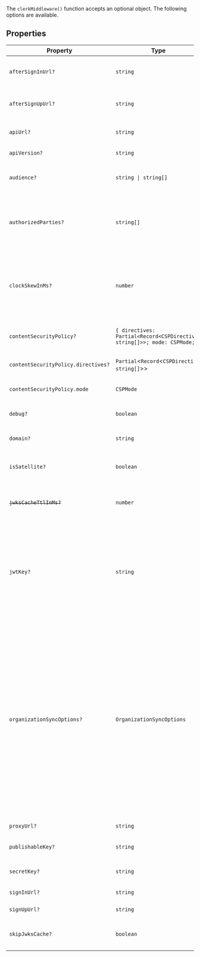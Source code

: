 The `clerkMiddleware()` function accepts an optional object. The following options are available.

## Properties

| Property                                                        | Type                                                                                       | Description                                                                                                                                                                                                                                                                                                                                                                                                                                                                                                                                                                                                                                                                                                                                                                                                                              |
| --------------------------------------------------------------- | ------------------------------------------------------------------------------------------ | ---------------------------------------------------------------------------------------------------------------------------------------------------------------------------------------------------------------------------------------------------------------------------------------------------------------------------------------------------------------------------------------------------------------------------------------------------------------------------------------------------------------------------------------------------------------------------------------------------------------------------------------------------------------------------------------------------------------------------------------------------------------------------------------------------------------------------------------- |
| <a id="aftersigninurl"></a> `afterSignInUrl?`                   | `string`                                                                                   | Full URL or path to navigate to after successful sign in. Defaults to `/`.                                                                                                                                                                                                                                                                                                                                                                                                                                                                                                                                                                                                                                                                                                                                                               |
| <a id="aftersignupurl"></a> `afterSignUpUrl?`                   | `string`                                                                                   | Full URL or path to navigate to after successful sign up. Defaults to `/`.                                                                                                                                                                                                                                                                                                                                                                                                                                                                                                                                                                                                                                                                                                                                                               |
| <a id="apiurl"></a> `apiUrl?`                                   | `string`                                                                                   | The [Clerk Backend API](/docs/reference/backend-api) endpoint. Defaults to `'https://api.clerk.com'`.                                                                                                                                                                                                                                                                                                                                                                                                                                                                                                                                                                                                                                                                                                                                    |
| <a id="apiversion"></a> `apiVersion?`                           | `string`                                                                                   | The version passed to the Clerk API. Defaults to `'v1'`.                                                                                                                                                                                                                                                                                                                                                                                                                                                                                                                                                                                                                                                                                                                                                                                 |
| <a id="audience"></a> `audience?`                               | <code>string \| string[]</code>                                                            | A string or list of [audiences](https://datatracker.ietf.org/doc/html/rfc7519#section-4.1.3). If passed, it is checked against the `aud` claim in the token.                                                                                                                                                                                                                                                                                                                                                                                                                                                                                                                                                                                                                                                                             |
| <a id="authorizedparties"></a> `authorizedParties?`             | <code>string[]</code>                                                                      | An allowlist of origins to verify against, to protect your application from the subdomain cookie leaking attack. **Example** `authorizedParties: ['http://localhost:3000', 'https://example.com']`                                                                                                                                                                                                                                                                                                                                                                                                                                                                                                                                                                                                                                       |
| <a id="clockskewinms"></a> `clockSkewInMs?`                     | `number`                                                                                   | Specifies the allowed time difference (in milliseconds) between the Clerk server (which generates the token) and the clock of the user's application server when validating a token. Defaults to 5000 ms (5 seconds).                                                                                                                                                                                                                                                                                                                                                                                                                                                                                                                                                                                                                    |
| <a id="contentsecuritypolicy"></a> `contentSecurityPolicy?`     | <code>\{ directives: Partial\<Record\<CSPDirective, string[]\>\>; mode: CSPMode; \}</code> | When set, automatically injects a Content-Security-Policy header(s) compatible with Clerk.                                                                                                                                                                                                                                                                                                                                                                                                                                                                                                                                                                                                                                                                                                                                               |
| `contentSecurityPolicy.directives?`                             | `Partial`\<`Record`\<`CSPDirective`, <code>string[]</code>\>\>                             | Custom CSP directives to merge with Clerk's default directives                                                                                                                                                                                                                                                                                                                                                                                                                                                                                                                                                                                                                                                                                                                                                                           |
| `contentSecurityPolicy.mode`                                    | `CSPMode`                                                                                  | The CSP mode to use - either 'standard' or 'strict-dynamic'                                                                                                                                                                                                                                                                                                                                                                                                                                                                                                                                                                                                                                                                                                                                                                              |
| <a id="debug"></a> `debug?`                                     | `boolean`                                                                                  | If true, additional debug information will be logged to the console.                                                                                                                                                                                                                                                                                                                                                                                                                                                                                                                                                                                                                                                                                                                                                                     |
| <a id="domain"></a> `domain?`                                   | `string`                                                                                   | The domain of a [satellite application](/docs/advanced-usage/satellite-domains) in a multi-domain setup.                                                                                                                                                                                                                                                                                                                                                                                                                                                                                                                                                                                                                                                                                                                                 |
| <a id="issatellite"></a> `isSatellite?`                         | `boolean`                                                                                  | Whether the instance is a satellite domain in a multi-domain setup. Defaults to `false`.                                                                                                                                                                                                                                                                                                                                                                                                                                                                                                                                                                                                                                                                                                                                                 |
| <a id="jwkscachettlinms"></a> ~~`jwksCacheTtlInMs?`~~           | `number`                                                                                   | **Deprecated** This cache TTL is deprecated and will be removed in the next major version. Specifying a cache TTL is now a no-op.                                                                                                                                                                                                                                                                                                                                                                                                                                                                                                                                                                                                                                                                                                        |
| <a id="jwtkey"></a> `jwtKey?`                                   | `string`                                                                                   | Used to verify the session token in a networkless manner. Supply the PEM public key from the **[**API keys**](https://dashboard.clerk.com/last-active?path=api-keys) page -> Show JWT public key -> PEM Public Key** section in the Clerk Dashboard. **It's recommended to use [the environment variable](/docs/deployments/clerk-environment-variables) instead.** For more information, refer to [Manual JWT verification](/docs/backend-requests/handling/manual-jwt).                                                                                                                                                                                                                                                                                                                                                                |
| <a id="organizationsyncoptions"></a> `organizationSyncOptions?` | `OrganizationSyncOptions`                                                                  | Used to activate a specific [organization](/docs/organizations/overview) or [personal account](/docs/organizations/organization-workspaces#organization-workspaces-in-the-clerk-dashboard:~:text=Personal%20account) based on URL path parameters. If there's a mismatch between the active organization in the session (e.g., as reported by `auth()`) and the organization indicated by the URL, an attempt to activate the organization specified in the URL will be made. If the activation can't be performed, either because an organization doesn't exist or the user lacks access, the active organization in the session won't be changed. Ultimately, it's the responsibility of the page to verify that the resources are appropriate to render given the URL and handle mismatches appropriately (e.g., by returning a 404). |
| <a id="proxyurl"></a> `proxyUrl?`                               | `string`                                                                                   | The proxy URL from a multi-domain setup.                                                                                                                                                                                                                                                                                                                                                                                                                                                                                                                                                                                                                                                                                                                                                                                                 |
| <a id="publishablekey"></a> `publishableKey?`                   | `string`                                                                                   | The Clerk Publishable Key from the [**API keys**](https://dashboard.clerk.com/last-active?path=api-keys) page in the Clerk Dashboard.                                                                                                                                                                                                                                                                                                                                                                                                                                                                                                                                                                                                                                                                                                    |
| <a id="secretkey"></a> `secretKey?`                             | `string`                                                                                   | The Clerk Secret Key from the [**API keys**](https://dashboard.clerk.com/last-active?path=api-keys) page in the Clerk Dashboard.                                                                                                                                                                                                                                                                                                                                                                                                                                                                                                                                                                                                                                                                                                         |
| <a id="signinurl"></a> `signInUrl?`                             | `string`                                                                                   | The sign-in URL from a multi-domain setup.                                                                                                                                                                                                                                                                                                                                                                                                                                                                                                                                                                                                                                                                                                                                                                                               |
| <a id="signupurl"></a> `signUpUrl?`                             | `string`                                                                                   | The sign-up URL from a multi-domain setup.                                                                                                                                                                                                                                                                                                                                                                                                                                                                                                                                                                                                                                                                                                                                                                                               |
| <a id="skipjwkscache"></a> `skipJwksCache?`                     | `boolean`                                                                                  | A flag to skip ignore cache and always fetch JWKS before each jwt verification.                                                                                                                                                                                                                                                                                                                                                                                                                                                                                                                                                                                                                                                                                                                                                          |
